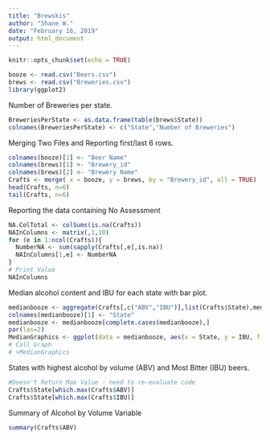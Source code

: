 ---
title: "Brewskis"
author: "Shane W."
date: "February 16, 2019"
output: html_document
---

```{r setup, include=FALSE}
knitr::opts_chunk$set(echo = TRUE)
```

```{r, Read Data and Libraries}
booze <- read.csv("Beers.csv")
brews <- read.csv("Breweries.csv")
library(ggplot2)
```

Number of Breweries per state.
```{r Statewise}
BreweriesPerState <- as.data.frame(table(brews$State))
colnames(BreweriesPerState) <- c("State","Number of Breweries")
```

Merging Two Files and Reporting first/last 6 rows.
```{r, GreatMerger}
colnames(booze)[1] <- "Beer Name"
colnames(brews)[1] <- "Brewery_id"
colnames(brews)[2] <- "Brewery Name"
Crafts <- merge( x = booze, y = brews, by = "Brewery_id", all = TRUE)
head(Crafts, n=6)
tail(Crafts, n=6)
```

Reporting the data containing No Assessment
```{r, NA Stuff}
NA.ColTotal <- colSums(is.na(Crafts))
NAInColumns <- matrix(,1,10)
for (e in 1:ncol(Crafts)){
  NumberNA <- sum(sapply(Crafts[,e],is.na))
  NAInColumns[1,e] <- NumberNA
}
# Print Value
NAInColumns
```

Median alcohol content and IBU for each state with bar plot.
```{r, Computing the Median}
medianbooze <- aggregate(Crafts[,c("ABV","IBU")],list(Crafts$State),median,na.rm=TRUE)
colnames(medianbooze)[1] <- "State"
medianbooze <- medianbooze[complete.cases(medianbooze),]
par(las=2)
MedianGraphics <- ggplot(data = medianbooze, aes(x = State, y = IBU, fill = ABV))+geom_bar(stat = "identity", position="dodge")+labs(title = "Median IBU and ABV of Beer by State", x = "State", y = "IBU")+theme(plot.title = element_text(hjust = 0.5))
# Call Graph
# >MedianGraphics
```


States with highest alcohol by volume (ABV) and Most Bitter (IBU) beers.
```{r, top dogs}
#Doesn't Return Max Value - need to re-evaluate code
Crafts$State[which.max(Crafts$ABV)]
Crafts$State[which.max(Crafts$IBU)]
```

Summary of Alcohol by Volume Variable
```{r, Summary of ABV}
summary(Crafts$ABV)
```

